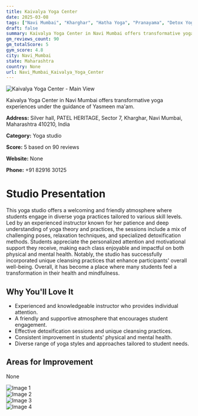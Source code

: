 ```yaml
---
title: Kaivalya Yoga Center
date: 2025-03-08
tags: ["Navi Mumbai", "Kharghar", "Hatha Yoga", "Pranayama", "Detox Yoga", "friendly atmosphere", "personalized attention", "Navi Mumbai"]  
draft: false
summary: Kaivalya Yoga Center in Navi Mumbai offers transformative yoga experiences under the guidance of Yasmeen ma'am.
gm_reviews_count: 90
gm_totalScore: 5
gym_score: 4.8
city: Navi_Mumbai
state: Maharashtra
country: None
url: Navi_Mumbai_Kaivalya_Yoga_Center
---
```


<div className="aspect-[16/9] relative my-8">
  <img 
    src="https://lh5.googleusercontent.com/p/AF1QipND6desRR6yRiKBp6x0agPFr89e6J28W6WipoQW=w1920-h1080-k-no"
    alt="Kaivalya Yoga Center - Main View"
    className="object-cover absolute inset-0 w-full h-full rounded-lg"
  />
</div>

Kaivalya Yoga Center in Navi Mumbai offers transformative yoga experiences under the guidance of Yasmeen ma'am.

**Address:** Silver hall, PATEL HERITAGE, Sector 7, Kharghar, Navi Mumbai, Maharashtra 410210, India

**Category:** Yoga studio

**Score:** 5 based on 90 reviews

**Website:** None

**Phone:** +91 82916 30125

# Studio Presentation

This yoga studio offers a welcoming and friendly atmosphere where students engage in diverse yoga practices tailored to various skill levels. Led by an experienced instructor known for her patience and deep understanding of yoga theory and practices, the sessions include a mix of challenging poses, relaxation techniques, and specialized detoxification methods. Students appreciate the personalized attention and motivational support they receive, making each class enjoyable and impactful on both physical and mental health. Notably, the studio has successfully incorporated unique cleansing practices that enhance participants' overall well-being. Overall, it has become a place where many students feel a transformation in their health and mindfulness.

## Why You'll Love It

- Experienced and knowledgeable instructor who provides individual attention.
- A friendly and supportive atmosphere that encourages student engagement.
- Effective detoxification sessions and unique cleansing practices.
- Consistent improvement in students' physical and mental health.
- Diverse range of yoga styles and approaches tailored to student needs.

## Areas for Improvement

None

<div className="grid grid-cols-1 xl:grid-cols-2 gap-4 my-8">
<div className="aspect-[4/3] relative"><img src="https://lh3.googleusercontent.com/p/AF1QipOgU4wdIzEEK-e7QTZkpGU-UhuUFQWOK0dkR9um=w1920-h1080-k-no" alt="Image 1" className="object-cover absolute inset-0 w-full h-full rounded-lg" /></div>
<div className="aspect-[4/3] relative"><img src="https://lh5.googleusercontent.com/p/AF1QipOwRfoxQETcWe7ZzJYURhHbSeuUWhzrkdoJSp5z=w1920-h1080-k-no" alt="Image 2" className="object-cover absolute inset-0 w-full h-full rounded-lg" /></div>
<div className="aspect-[4/3] relative"><img src="https://lh5.googleusercontent.com/p/AF1QipMFnvg4tP3GjBICeScCWgGdNqhVILKn_KOGoXOJ=w1920-h1080-k-no" alt="Image 3" className="object-cover absolute inset-0 w-full h-full rounded-lg" /></div>
<div className="aspect-[4/3] relative"><img src="https://lh5.googleusercontent.com/p/AF1QipMyC_lHAvxyVt-IpjYb46oqtKWNszRpaKDihRFW=w1920-h1080-k-no" alt="Image 4" className="object-cover absolute inset-0 w-full h-full rounded-lg" /></div>
</div>